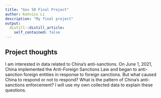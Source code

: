 ```yaml
---
title: "Gov 50 Final Project"
author: Katniss Li
description: "My final project"
output:
  distill::distill_article:
    self_contained: false
---
```




## Project thoughts
I am interested in data related to China's anti-sanctions. On June 1, 2021, China implemented the Anti-Foreign Sanctions Law and began to anti-sanction foreign entities in response to foreign sanctions. But what caused China to respond or not to respond? What is the pattern of China's anti-sanctions enforcement? I will use my own collected data to explain these questions.